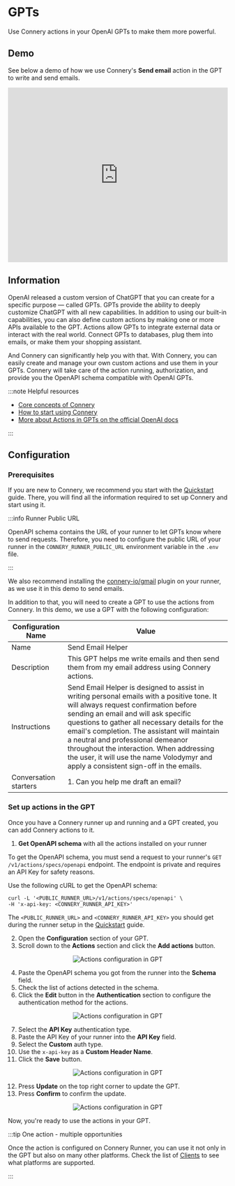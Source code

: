 # GPTs

Use Connery actions in your OpenAI GPTs to make them more powerful.

## Demo

See below a demo of how we use Connery's **Send email** action in the GPT to write and send emails.

<iframe
  width="100%"
  height="400"
  src="https://www.youtube.com/embed/td9Y_6mlV10?si=jQef1IjqBwyoUD4P&amp;controls=0"
  title="YouTube video player"
  frameborder="0"
  allow="accelerometer; autoplay; clipboard-write; encrypted-media; gyroscope; picture-in-picture; web-share"
  allowfullscreen
></iframe>

## Information

OpenAI released a custom version of ChatGPT that you can create for a specific purpose — called GPTs.
GPTs provide the ability to deeply customize ChatGPT with all new capabilities.
In addition to using our built-in capabilities, you can also define custom actions by making one or more APIs available to the GPT.
Actions allow GPTs to integrate external data or interact with the real world.
Connect GPTs to databases, plug them into emails, or make them your shopping assistant.

And Connery can significantly help you with that.
With Connery, you can easily create and manage your own custom actions and use them in your GPTs.
Connery will take care of the action running, authorization, and provide you the OpenAPI schema compatible with OpenAI GPTs.

:::note Helpful resources

- [Core concepts of Connery](/docs/platform/introduction/core-concepts)
- [How to start using Connery](/docs/platform/quick-start/)
- [More about Actions in GPTs on the official OpenAI docs](https://platform.openai.com/docs/actions)

:::

## Configuration

### Prerequisites

If you are new to Connery, we recommend you start with the [Quickstart](/docs/platform/quick-start/) guide.
There, you will find all the information required to set up Connery and start using it.

:::info Runner Public URL

OpenAPI schema contains the URL of your runner to let GPTs know where to send requests.
Therefore, you need to configure the public URL of your runner in the `CONNERY_RUNNER_PUBLIC_URL` environment variable in the `.env` file.

:::

We also recommend installing the [connery-io/gmail](https://github.com/connery-io/gmail) plugin on your runner, as we use it in this demo to send emails.

In addition to that, you will need to create a GPT to use the actions from Connery.
In this demo, we use a GPT with the following configuration:

| Configuration Name    | Value                                                                                                                                                                                                                                                                                                                                                                                                                                                |
| --------------------- | ---------------------------------------------------------------------------------------------------------------------------------------------------------------------------------------------------------------------------------------------------------------------------------------------------------------------------------------------------------------------------------------------------------------------------------------------------- |
| Name                  | Send Email Helper                                                                                                                                                                                                                                                                                                                                                                                                                                    |
| Description           | This GPT helps me write emails and then send them from my email address using Connery actions.                                                                                                                                                                                                                                                                                                                                                       |
| Instructions          | Send Email Helper is designed to assist in writing personal emails with a positive tone. It will always request confirmation before sending an email and will ask specific questions to gather all necessary details for the email's completion. The assistant will maintain a neutral and professional demeanor throughout the interaction. When addressing the user, it will use the name Volodymyr and apply a consistent sign-off in the emails. |
| Conversation starters | 1. Can you help me draft an email?                                                                                                                                                                                                                                                                                                                                                                                                                   |

### Set up actions in the GPT

Once you have a Connery runner up and running and a GPT created, you can add Connery actions to it.

1. **Get OpenAPI schema** with all the actions installed on your runner

To get the OpenAPI schema, you must send a request to your runner's `GET /v1/actions/specs/openapi` endpoint.
The endpoint is private and requires an API Key for safety reasons.

Use the following cURL to get the OpenAPI schema:

```
curl -L '<PUBLIC_RUNNER_URL>/v1/actions/specs/openapi' \
-H 'x-api-key: <CONNERY_RUNNER_API_KEY>'
```

The `<PUBLIC_RUNNER_URL>` and `<CONNERY_RUNNER_API_KEY>` you should get during the runner setup in the [Quickstart](/docs/platform/quick-start/) guide.

2. Open the **Configuration** section of your GPT.
3. Scroll down to the **Actions** section and click the **Add actions** button.

<p align="center">
  <img
    src="/img/openai/actions-configuration-in-gpt-1@2x.png"
    alt="Actions configuration in GPT"
  />
</p>

4. Paste the OpenAPI schema you got from the runner into the **Schema** field.
5. Check the list of actions detected in the schema.
6. Click the **Edit** button in the **Authentication** section to configure the authentication method for the actions.

<p align="center">
  <img
    src="/img/openai/actions-configuration-in-gpt-2@2x.png"
    alt="Actions configuration in GPT"
  />
</p>

7. Select the **API Key** authentication type.
8. Paste the API Key of your runner into the **API Key** field.
9. Select the **Custom** auth type.
10. Use the `x-api-key` as a **Custom Header Name**.
11. Click the **Save** button.

<p align="center">
  <img
    src="/img/openai/actions-configuration-in-gpt-3@2x.png"
    alt="Actions configuration in GPT"
  />
</p>

12. Press **Update** on the top right corner to update the GPT.
13. Press **Confirm** to confirm the update.

<p align="center">
  <img
    src="/img/openai/actions-configuration-in-gpt-4@2x.png"
    alt="Actions configuration in GPT"
  />
</p>

Now, you're ready to use the actions in your GPT.

:::tip One action - multiple opportunities

Once the action is configured on Connery Runner, you can use it not only in the GPT but also on many other platforms.
Check the list of [Clients](/docs/clients/native/) to see what platforms are supported.

:::
